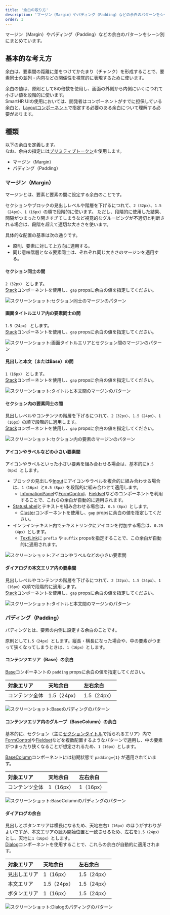 ```yaml
---
title: '余白の取り方'
description: 'マージン（Margin）やパディング（Padding）などの余白のパターンをシーン別にまとめています。'
order: 3
---
```

マージン（Margin）やパディング（Padding）などの余白のパターンをシーン別にまとめています。

## 基本的な考え方
余白は、要素間の距離に差をつけてかたまり（チャンク）を形成することで、要素同士の並列・内包などの関係性を視覚的に表現するために使います。

余白の値は、原則として8の倍数を使用し、画面の外側から内側にいくにつれて小さい値を段階的に使います。  
SmartHR UIの使用においては、開発者はコンポーネントがすでに担保している余白と、[Layoutコンポーネント](/products/components/layout/)で指定する必要のある余白について理解する必要があります。

## 種類
以下の余白を定義します。  
なお、余白の指定には[プリミティブトークン](/products/design-tokens/spacing/#h2-1)を使用します。

- マージン（Margin）
- パディング（Padding）


### マージン（Margin）
マージンとは、要素と要素の間に設定する余白のことです。

セクションやブロックの見出しレベルや階層を下げるにつれて、`2（32px）`、`1.5（24px）`、`1（16px）`の順で段階的に使います。
ただし、段階的に使用した結果、間隔がつまったり開きすぎてしまうなど視覚的なグルーピングが不適切と判断される場合は、段階を超えて適切な大きさを使います。

具体的な配置の基準は次の通りです。

- 原則、要素に対して上方向に適用する。
- 同じ意味階層となる要素同士は、ぞれぞれ同じ大きさのマージンを適用する。

#### セクション同士の間
`2（32px）` とします。  
[Stack](/products/components/layout/stack/)コンポーネントを使用し、`gap` propsに余白の値を指定してください。

![スクリーンショット:セクション同士のマージンのパターン](./images/spacing-layout-pattern/spacing-layout-pattern4.png)

#### 画面タイトルエリア内の要素同士の間
`1.5（24px）` とします。  
[Stack](/products/components/layout/stack/)コンポーネントを使用し、`gap` propsに余白の値を指定してください。

![スクリーンショット:画面タイトルエリアとセクション間のマージンのパターン](./images/spacing-layout-pattern/spacing-layout-pattern5.png)

#### 見出しと本文（またはBase）の間
`1（16px）` とします。  
[Stack](/products/components/layout/stack/)コンポーネントを使用し、`gap` propsに余白の値を指定してください。

![スクリーンショット:タイトルと本文間のマージンのパターン](./images/spacing-layout-pattern/spacing-layout-pattern6.png)

#### セクション内の要素同士の間
見出しレベルやコンテンツの階層を下げるにつれて、`2（32px）`、`1.5（24px）`、`1（16px）`の順で段階的に適用します。  
[Stack](/products/components/layout/stack/)コンポーネントを使用し、`gap` propsに余白の値を指定してください。

![スクリーンショット:セクション内の要素のマージンのパターン](./images/spacing-layout-pattern/spacing-layout-pattern7.png)

#### アイコンやラベルなどの小さい要素間
アイコンやラベルといった小さい要素を組み合わせる場合は、基本的に`0.5（8px）`とします。

- ブロックの見出しや[Input](/products/components/input/)にアイコンやラベルを複合的に組み合わせる場合は、`1（16px）`と`0.5（8px）`を段階的に組み合わせて適用します。
  - [InfomationPanel](/products/components/information-panel/)や[FormControl](/products/components/form-control/)、[Fieldset](/products/components/fieldset/)などのコンポーネントを利用することで、これらの余白が自動的に適用されます。
- [StatusLabel](/products/components/status-label/)とテキストを組み合わせる場合は、`0.5（8px）`とします。
  - [Cluster](/products/components/layout/cluster/)コンポーネントを使用し、`gap` propsに余白の値を指定してください。
- インラインテキスト内でテキストリンクにアイコンを付加する場合は、`0.25（4px）`とします。
  - [TextLink](/products/components/text-link/)に `prefix` や `suffix` propsを指定することで、この余白が自動的に適用されます。

![スクリーンショット:アイコンやラベルなどの小さい要素間](./images/spacing-layout-pattern/spacing-layout-pattern8.png)

#### ダイアログの本文エリア内の要素間
見出しレベルやコンテンツの階層を下げるにつれて、`2（32px）`、`1.5（24px）`、`1（16px）`の順で段階的に適用します。  
[Stack](/products/components/layout/stack/)コンポーネントを使用し、`gap` propsに余白の値を指定してください。

![スクリーンショット:タイトルと本文間のマージンのパターン](./images/spacing-layout-pattern/spacing-layout-pattern9.png)

### パディング（Padding）
パディングとは、要素の内側に設定する余白のことです。

原則として`1.5（24px）`とします。縦長・横長になった場合や、中の要素がつまって狭くなってしまうときは、`1（16px）`とします。

#### コンテンツエリア（Base）の余白

[Base](/products/components/base/)コンポーネントの `padding` propsに余白の値を指定してください。

| 対象エリア | 天地余白 | 左右余白 |
| :------- | :------- | :------- |
| コンテンツ全体 | 1.5（24px） | 1.5（24px） |

![スクリーンショット:Baseのパディングのパターン](./images/spacing-layout-pattern/spacing-layout-pattern1.png)

#### コンテンツエリア内のグループ（BaseColumn）の余白
基本的に、セクション（主に[セクションタイトル](/products/components/heading/#h3-1)で括られるエリア）内で[FormControl](/products/components/form-control/)や[Fieldset](/products/components/fieldset/)などを複数配置するようなパターンで適用し、中の要素がつまったり狭くなることが想定されるため、`1（16px）`とします。

[BaseColumn](/products/components/base-column/)コンポーネントには初期状態で `padding={1}` が適用されています。

| 対象エリア | 天地余白 | 左右余白 |
| :------- | :------- | :------- |
| コンテンツ全体 | 1（16px） | 1（16px） |

![スクリーンショット:BaseColumnのパディングのパターン](./images/spacing-layout-pattern/spacing-layout-pattern2.png)

#### ダイアログの余白
見出しとボタンエリアは横長になるため、天地左右`1（16px）`のほうがすわりがよいですが、本文エリアの読み開始位置と一致させるため、左右を`1.5（24px）`とし、天地に`1（16px）`とします。  
[Dialog](/products/components/dialog/)コンポーネントを使用することで、これらの余白が自動的に適用されます。

| 対象エリア | 天地余白 | 左右余白 |
| :------- | :------- | :------- |
| 見出しエリア | 1（16px） | 1.5（24px） |
| 本文エリア | 1.5（24px） | 1.5（24px） |
| ボタンエリア | 1（16px） | 1.5（24px） |

![スクリーンショット:Dialogのパディングのパターン](./images/spacing-layout-pattern/spacing-layout-pattern3.png)
